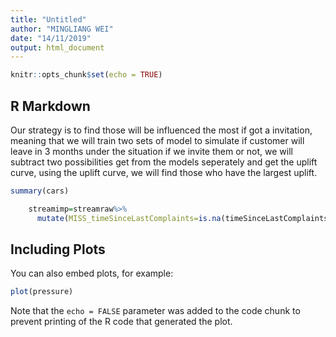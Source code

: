 ```yaml
---
title: "Untitled"
author: "MINGLIANG WEI"
date: "14/11/2019"
output: html_document
---
```


```r
knitr::opts_chunk$set(echo = TRUE)
```

## R Markdown
Our strategy is to find those will be influenced the most if got a invitation, meaning that we will train two sets of model to simulate if customer will leave in 3 months under the situation if we invite them or not, we will subtract two possibilities get from the models seperately and get the uplift curve, using the uplift curve, we will find those who have the largest uplift.
```r
summary(cars)
```
```r
    streamimp=streamraw%>%
      mutate(MISS_timeSinceLastComplaints=is.na(timeSinceLastComplaints),MISS_timeSinceLastTechProb=is.na(timeSinceLastTechProb),MISS_phoneBalance=is.na(phoneBalance),MISS_cashDown=is.na(cashDown),MISS_phonePrice=is.na(phonePrice))
```
## Including Plots

You can also embed plots, for example:

```r
plot(pressure)
```

Note that the `echo = FALSE` parameter was added to the code chunk to prevent printing of the R code that generated the plot.
